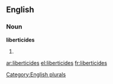 ==English==

===Noun===
'''liberticides'''

# {{plural of|[[liberticide]]}}

[[Category:English plurals]]

[[ar:liberticides]]
[[el:liberticides]]
[[fr:liberticides]]